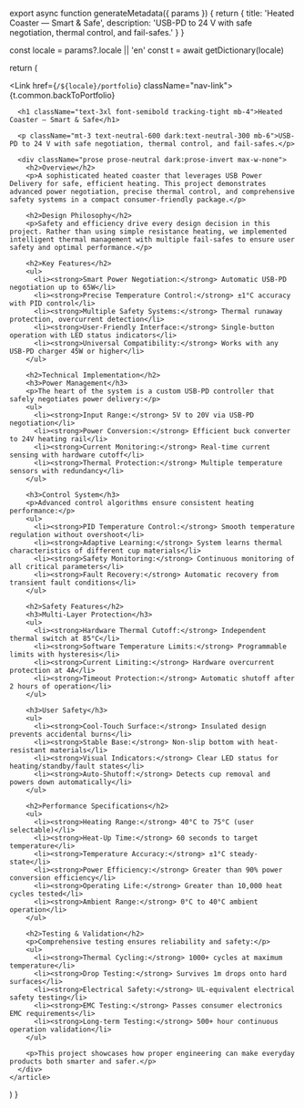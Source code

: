 
export async function generateMetadata({ params }) {
  return {
    title: 'Heated Coaster — Smart & Safe',
    description: 'USB-PD to 24 V with safe negotiation, thermal control, and fail-safes.'
  }
}

  const locale = params?.locale || 'en'
  const t = await getDictionary(locale)

  return (
    <article className="max-w-3xl">
      <p className="mb-4">
        <Link href={`/${locale}/portfolio`} className="nav-link">
          {t.common.backToPortfolio}
        </Link>
      </p>
      
      <h1 className="text-3xl font-semibold tracking-tight mb-4">Heated Coaster — Smart & Safe</h1>
      
      <p className="mt-3 text-neutral-600 dark:text-neutral-300 mb-6">USB-PD to 24 V with safe negotiation, thermal control, and fail-safes.</p>

      <div className="prose prose-neutral dark:prose-invert max-w-none">
        <h2>Overview</h2>
        <p>A sophisticated heated coaster that leverages USB Power Delivery for safe, efficient heating. This project demonstrates advanced power negotiation, precise thermal control, and comprehensive safety systems in a compact consumer-friendly package.</p>

        <h2>Design Philosophy</h2>
        <p>Safety and efficiency drive every design decision in this project. Rather than using simple resistance heating, we implemented intelligent thermal management with multiple fail-safes to ensure user safety and optimal performance.</p>

        <h2>Key Features</h2>
        <ul>
          <li><strong>Smart Power Negotiation:</strong> Automatic USB-PD negotiation up to 65W</li>
          <li><strong>Precise Temperature Control:</strong> ±1°C accuracy with PID control</li>
          <li><strong>Multiple Safety Systems:</strong> Thermal runaway protection, overcurrent detection</li>
          <li><strong>User-Friendly Interface:</strong> Single-button operation with LED status indicators</li>
          <li><strong>Universal Compatibility:</strong> Works with any USB-PD charger 45W or higher</li>
        </ul>

        <h2>Technical Implementation</h2>
        <h3>Power Management</h3>
        <p>The heart of the system is a custom USB-PD controller that safely negotiates power delivery:</p>
        <ul>
          <li><strong>Input Range:</strong> 5V to 20V via USB-PD negotiation</li>
          <li><strong>Power Conversion:</strong> Efficient buck converter to 24V heating rail</li>
          <li><strong>Current Monitoring:</strong> Real-time current sensing with hardware cutoff</li>
          <li><strong>Thermal Protection:</strong> Multiple temperature sensors with redundancy</li>
        </ul>

        <h3>Control System</h3>
        <p>Advanced control algorithms ensure consistent heating performance:</p>
        <ul>
          <li><strong>PID Temperature Control:</strong> Smooth temperature regulation without overshoot</li>
          <li><strong>Adaptive Learning:</strong> System learns thermal characteristics of different cup materials</li>
          <li><strong>Safety Monitoring:</strong> Continuous monitoring of all critical parameters</li>
          <li><strong>Fault Recovery:</strong> Automatic recovery from transient fault conditions</li>
        </ul>

        <h2>Safety Features</h2>
        <h3>Multi-Layer Protection</h3>
        <ul>
          <li><strong>Hardware Thermal Cutoff:</strong> Independent thermal switch at 85°C</li>
          <li><strong>Software Temperature Limits:</strong> Programmable limits with hysteresis</li>
          <li><strong>Current Limiting:</strong> Hardware overcurrent protection at 4A</li>
          <li><strong>Timeout Protection:</strong> Automatic shutoff after 2 hours of operation</li>
        </ul>

        <h3>User Safety</h3>
        <ul>
          <li><strong>Cool-Touch Surface:</strong> Insulated design prevents accidental burns</li>
          <li><strong>Stable Base:</strong> Non-slip bottom with heat-resistant materials</li>
          <li><strong>Visual Indicators:</strong> Clear LED status for heating/standby/fault states</li>
          <li><strong>Auto-Shutoff:</strong> Detects cup removal and powers down automatically</li>
        </ul>

        <h2>Performance Specifications</h2>
        <ul>
          <li><strong>Heating Range:</strong> 40°C to 75°C (user selectable)</li>
          <li><strong>Heat-Up Time:</strong> 60 seconds to target temperature</li>
          <li><strong>Temperature Accuracy:</strong> ±1°C steady-state</li>
          <li><strong>Power Efficiency:</strong> Greater than 90% power conversion efficiency</li>
          <li><strong>Operating Life:</strong> Greater than 10,000 heat cycles tested</li>
          <li><strong>Ambient Range:</strong> 0°C to 40°C ambient operation</li>
        </ul>

        <h2>Testing & Validation</h2>
        <p>Comprehensive testing ensures reliability and safety:</p>
        <ul>
          <li><strong>Thermal Cycling:</strong> 1000+ cycles at maximum temperature</li>
          <li><strong>Drop Testing:</strong> Survives 1m drops onto hard surfaces</li>
          <li><strong>Electrical Safety:</strong> UL-equivalent electrical safety testing</li>
          <li><strong>EMC Testing:</strong> Passes consumer electronics EMC requirements</li>
          <li><strong>Long-term Testing:</strong> 500+ hour continuous operation validation</li>
        </ul>

        <p>This project showcases how proper engineering can make everyday products both smarter and safer.</p>
      </div>
    </article>
  )
}